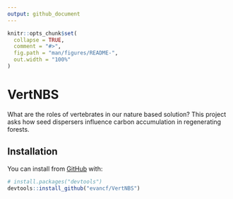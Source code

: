 ```yaml
---
output: github_document
---
```


<!-- README.md is generated from README.Rmd. Please edit that file -->

```r
knitr::opts_chunk$set(
  collapse = TRUE,
  comment = "#>",
  fig.path = "man/figures/README-",
  out.width = "100%"
)
```

# VertNBS

<!-- badges: start -->
<!-- badges: end -->

What are the roles of vertebrates in our nature based solution? This project asks how seed dispersers influence carbon accumulation in regenerating forests.

## Installation

You can install from [GitHub](https://github.com/) with:

``` r
# install.packages("devtools")
devtools::install_github("evancf/VertNBS")
```


